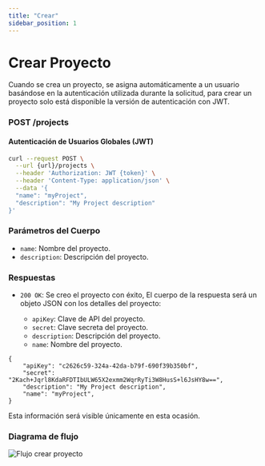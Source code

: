 ```yaml
---
title: "Crear"
sidebar_position: 1
---
```


# Crear Proyecto

Cuando se crea un proyecto, se asigna automáticamente a un usuario basándose en la autenticación utilizada durante la solicitud, para crear un proyecto solo está disponible la versión de autenticación con JWT.

### <span>POST</span> /projects

#### Autenticación de Usuarios Globales (JWT)

```bash
curl --request POST \
  --url {url}/projects \
  --header 'Authorization: JWT {token}' \
  --header 'Content-Type: application/json' \
  --data '{
  "name": "myProject",
  "description": "My Project description"
}'
```

### Parámetros del Cuerpo

- `name`: Nombre del proyecto.
- `description`: Descripción del proyecto.

### Respuestas

- `200 OK`: Se creo el proyecto con éxito, El cuerpo de la respuesta será un objeto JSON con los detalles del proyecto:

  - `apiKey`: Clave de API del proyecto.
  - `secret`: Clave secreta del proyecto.
  - `description`: Descripción del proyecto.
  - `name`: Nombre del proyecto.

```
{
	"apiKey": "c2626c59-324a-42da-b79f-690f39b350bf",
	"secret": "2Kach+Jqrl8KdaRFDTIbULW65X2exmm2WqrRyTi3W8HusS+l6JsHY8w==",
	"description": "My Project description",
	"name": "myProject",
}
```

Esta información será visible únicamente en esta ocasión.

### Diagrama de flujo

![Flujo crear proyecto](./flowCreateProject.png "FlowCreateProject")
